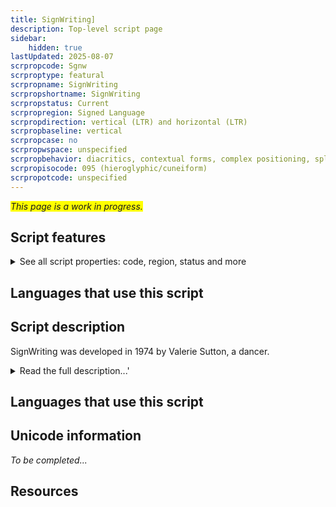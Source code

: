 ```yaml
---
title: SignWriting]
description: Top-level script page
sidebar:
    hidden: true
lastUpdated: 2025-08-07
scrpropcode: Sgnw
scrproptype: featural
scrpropname: SignWriting
scrpropshortname: SignWriting
scrpropstatus: Current
scrpropregion: Signed Language
scrpropdirection: vertical (LTR) and horizontal (LTR)
scrpropbaseline: vertical
scrpropcase: no
scrpropwspace: unspecified
scrpropbehavior: diacritics, contextual forms, complex positioning, split graphs, required ligatures
scrpropisocode: 095 (hieroglyphic/cuneiform)
scrpropotcode: unspecified
---
```


<span style='background-color:yellow'>_This page is a work in progress._</span>


## Script features

<details>
<summary> See all script properties: code, region, status and more</summary>
<ScriptInfo />
</details>

## Languages that use this script

<WsList script='Sgnw' wsMax='5' />

## Script description

SignWriting was developed in 1974 by Valerie Sutton, a dancer.

<details><summary>Read the full description...'</summary>_Not yet available._</details>

## Languages that use this script

<WsList script='Sgnw' wsMax='5' />

## Unicode information

_To be completed..._

## Resources

<ScriptResources detailSummary='seemore' />

